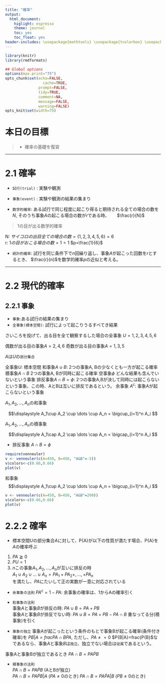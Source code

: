 ```yaml
---
title: "確率"
output:
  html_document:
    higlight: espresso
    theme: journal
    toc: yes
    toc_float: yes
header-includes: \usepackage{mathtools} \usepackage{tcolorbox} \usepackage{amsmath} \usepackage{tikz}
---
```


```r
library(knitr)
library(rmdformats)

## Global options
options(max.print="75")
opts_chunk$set(echo=FALSE,
	             cache=TRUE,
               prompt=FALSE,
               tidy=TRUE,
               comment=NA,
               message=FALSE,
               warning=FALSE)
opts_knit$set(width=75)
```


# 本日の目標
> - 確率の基礎を復習


---

# 2.1 確率

- ```試行(trial)``` : 実験や観測 
- ```事象(event)``` : 実験や観測の結果の集まり

- ```数学的確率```: ある試行で同じ程度に起こり得ると期待される全ての場合の数を$N$, そのうち事象$A$の起こる場合の数が$r$である時、　　
$\frac{r}{N}$

> 1の目が出る数学的確率 

N: $サイコロの出目全ての場合の数=\{1,2,3,4,5,6\}= 6$  
r: $1の目がおこる場合の数={1}= 1$
$p=\frac{1}{6}$

- ```統計的確率```: 試行を同じ条件下で$n$回繰り返し、事象$A$が起こった回数を$r$とするとき、
$\frac{r}{n}$を数学的確率$p$の近似と考える。


---


# 2.2 現代的確率

## 2.2.1 事象

- ```事象```:ある試行の結果の集まり
- ```全事象(標本空間)```: 試行によって起こりうるすべてき結果

さいころを投げて、出る目を全て観察するした場合の全事象
$U={1, 2, 3, 4, 5, 6}$

偶数が出る目の事象$A={2, 4, 6}$
奇数が出る目の事象$A={1, 3, 5}$

$A$は$U$の```部分集合```


全事象$U$: 標本空間
和事象$A\cup B$: 2つの事象A, Bの少なくとも一方が起こる確率
積事象$A\cap B$ 2つの事象A, Bが同時に起こる確率
空事象$\phi$ どんな結果も含んでいないという事象
排反事象$A\cap B=\phi$: 2つの事象A,Bが決して同時には起こらないという事象、この時、AとBは互いに排反であるという。
余事象 $A^c$: 事象Aが起こらないという事象


$A_1, A_2, \dots, A_n$の和事象

$$\displaystyle 
A_1\cup A_2 \cup \dots \cup A_n = \bigcup_{i=1}^n A_i
$$

$A_1, A_2, \dots, A_n$の積事象

$$\displaystyle 
A_1\cap A_2 \cap \dots \cap A_n = \bigcap_{i=1}^n A_i
$$



- 排反事象 $A\cap B=\phi$

```r
require(venneuler)
v <- venneuler(c(A=450, B=450, "A&B"=-5))
v$colors<-c(0.66,0.66)
plot(v)
```

和事象
$$\displaystyle 
A_1\cup A_2 \cup \dots \cup A_n = \bigcup_{i=1}^n A_i
$$

```r
v <- venneuler(c(A=450, B=450, "A&B"=200))
v$colors<-c(0.66,0.66)
plot(v)
```


# 2.2.2 確率
- 標本空間$U$の部分集合$A$に対して、P{A}が以下の性質が満たす場合、P{A}を$A$の確率呼ぶ

1. $P{A}\geqq 0$
2. $P{U}= 1$
3. $n$この事象$A_1, A_2, \dots, A_n$が互いに排反の時  
$A_1\cup A_2 \cup \dots \cup A_n = P{A_1}+P{A_2}+,\dots,+P{A_n}$  
を満たし、$P{A}$にたいして正の実数が一意に対応されている


- ```余事象の法則```
$P{A^c}=1-P{A}$: 余事象の確率は、1からAの確率引く

- ```和事象の法則```  
事象$A$と事象$B$が排反の時: $P{A\cup B}=P{A}+P{B}$  
事象$A$と事象$B$が排反でない時: $P{A\cup B}=P{A}+P{B}-P{A\cap B}$ 重なってる分(積事象)を引く


- ```事象の独立```
事象Aが起こったという条件のもとで事象Bが起こる確率(条件付き確率)を
$P{B|A}=frac{P{A\cap B}}{P{A}}$, ただし、$P{A}\neq=0$
$P{B|A}=frac{P{B}$なであるなら、事象$A$と事象$B$は```独立```、独立でない場合は```従属```であるという。

事象Aと事象Bが独立であるとき
$P{A\cap B}=P{A}\dot P{B}$

- ```積事象の法則```  
$P{A\cap B}=P{A}\dot P{B}$ (AとBが独立)  
$P{A\cap B}=P{A}\dot P{B|A}$  ($P{A}\neq0$のとき)
$P{A\cap B}=P{A}\dot P{A|B}$  ($P{B}\neq0$のとき)


